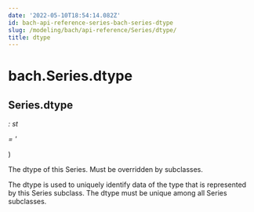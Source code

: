 ```yaml
---
date: '2022-05-10T18:54:14.082Z'
id: bach-api-reference-series-bach-series-dtype
slug: /modeling/bach/api-reference/Series/dtype/
title: dtype
---
```


# bach.Series.dtype

<div>

## <span className="additional-name">Series.</span><span className="name">dtype</span>

<span className="type-annotation"><em>

: st

</em></span> <span className="type-annotation"><em>

 = '

</em></span> )


<div className="content">

The dtype of this Series. Must be overridden by subclasses.

The dtype is used to uniquely identify data of the type that is
represented by this Series subclass. The dtype must be unique among all Series subclasses.


</div>


</div>
